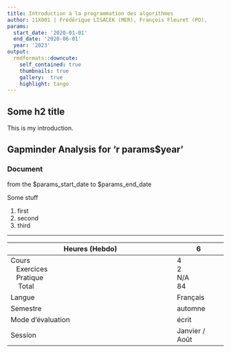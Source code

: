 ```yaml
---
title: Introduction à la programmation des algorithmes 
author: 11X001 | Frédérique LISACEK (MER), François Fleuret (PO), 
params:
  start_date: '2020-01-01'
  end_date: '2020-06-01'
  year: '2023'
output:
  rmdformats::downcute:
    self_contained: true
    thumbnails: true
    gallery:  true
    highlight: tango
---
```



## Some h2 title {#introduction .important .large}


This is my introduction.


## Gapminder Analysis for 'r params$year'


### Document 


from the $params_start_date to $params_end_date


Some stuff

1. first
2. second
3. third


---



| Heures (Hebdo)                                                                         | 6                         |
|----------------------------------------------------------------------------------------|---------------------------|
| Cours <br> &nbsp;&nbsp; Exercices <br> &nbsp;&nbsp;  Pratique <br>&nbsp; &nbsp;  Total | 4 <br> 2 <br> N/A <br> 84 |
| Langue                                                                                 | Français                  |
| Semestre                                                                               | automne                   |
| Mode d'évaluation                                                                      | écrit                     |
| Session                                                                                | Janvier / Août            |




